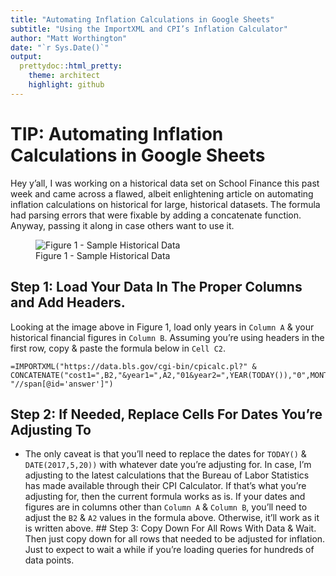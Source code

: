 ```yaml
---
title: "Automating Inflation Calculations in Google Sheets"
subtitle: "Using the ImportXML and CPI’s Inflation Calculator"
author: "Matt Worthington"
date: "`r Sys.Date()`"
output:
  prettydoc::html_pretty:
    theme: architect
    highlight: github
---
```


# TIP: Automating Inflation Calculations in Google Sheets 
Hey y’all, I was working on a historical data set on School Finance this past week and came across a flawed, albeit enlightening article on automating inflation calculations on historical for large, historical datasets. The formula had parsing errors that were fixable by adding a concatenate function. Anyway, passing it along in case others want to use it.

![Figure 1 - Sample Historical Data](/Users/matthewworthington/Google Drive/R/GitHub/mrworthington.github.io/assets/img/calcinflation.png)


## Step 1: Load Your Data In The Proper Columns and Add Headers.
Looking at the image above in Figure 1, load only years in `Column A` & your historical financial figures in `Column B`. Assuming you’re using headers in the first row, copy & paste the formula below in `Cell C2`.

```
=IMPORTXML("https://data.bls.gov/cgi-bin/cpicalc.pl?" &
CONCATENATE("cost1=",B2,"&year1=",A2,"01&year2=",YEAR(TODAY()),"0",MONTH(DATE(2017,5,20))), "//span[@id='answer']")
```

## Step 2: If Needed, Replace Cells For Dates You’re Adjusting To
* The only caveat is that you’ll need to replace the dates for `TODAY()` & `DATE(2017,5,20))` with whatever date you’re adjusting for. In case, I’m adjusting to the latest calculations that the Bureau of Labor Statistics has made available through their CPI Calculator.  If that’s what you’re adjusting for, then the current formula works as is. If your dates and figures are in columns other than `Column A` & `Column B`, you’ll need to adjust the `B2` & `A2` values in the formula above. Otherwise, it’ll work as it is written above.
## Step 3: Copy Down For All Rows With Data & Wait.
Then just copy down for all rows that needed to be adjusted for inflation. Just to expect to wait a while if you’re loading queries for hundreds of data points.


